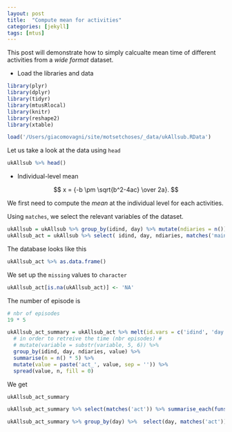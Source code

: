 ```yaml
---
layout: post
title:  "Compute mean for activities"
categories: [jekyll]
tags: [mtus]
---
```



<span class='newthought'>This post</span> will demonstrate how to simply calcualte mean time of different activities from a *wide format* dataset. 



- Load the libraries and data

```r
library(plyr)
library(dplyr)
library(tidyr)
library(mtusRlocal)
library(knitr)
library(reshape2)
library(xtable)

load('/Users/giacomovagni/site/motsetchoses/_data/ukAllsub.RData')
```

Let us take a look at the data using `head` 

```r
ukAllsub %>% head()
```

- Individual-level mean

<span class='marginnote'> 
$$
x = {-b \pm \sqrt{b^2-4ac} \over 2a}.
$$
</span>


We first need to compute the *mean* at the individual level for each activities. 

Using `matches`, we select the relevant variables of the dataset. 

```r
ukAllsub = ukAllsub %>% group_by(idind, day) %>% mutate(ndiaries = n())
ukAllsub_act = ukAllsub %>% select( idind, day, ndiaries, matches('main')) 
```

The database looks like this 

```r
ukAllsub_act %>% as.data.frame() 
```


We set up the `missing` values to `character` 
```r
ukAllsub_act[is.na(ukAllsub_act)] <- 'NA'
``` 

The number of episode is 

```r
# nbr of episodes 
19 * 5
```


```r
ukAllsub_act_summary = ukAllsub_act %>% melt(id.vars = c('idind', 'day', 'ndiaries')) %>% 
  # in order to retreive the time (nbr episodes) # 
  # mutate(variable = substr(variable, 5, 6)) %>% 
  group_by(idind, day, ndiaries, value) %>% 
  summarise(n = n() * 5) %>%
  mutate(value = paste('act_', value, sep = '')) %>% 
  spread(value, n, fill = 0)
```

We get 
```r
ukAllsub_act_summary
```

```r
ukAllsub_act_summary %>% select(matches('act')) %>% summarise_each(funs(mean))
```

```r
ukAllsub_act_summary %>% group_by(day) %>%  select(day, matches('act')) %>% summarise_each(funs(mean))
```





